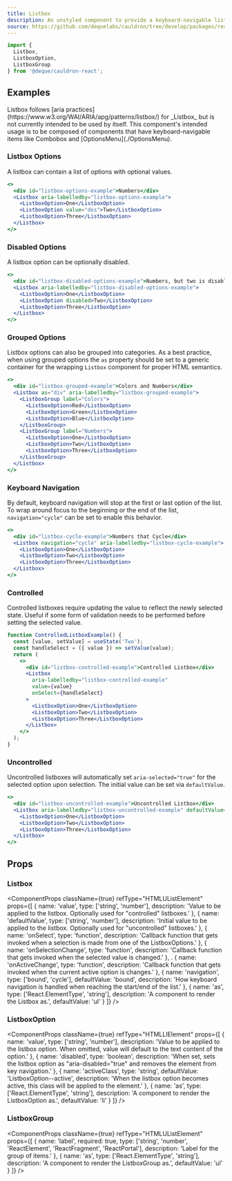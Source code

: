 ```yaml
---
title: Listbox
description: An unstyled component to provide a keyboard-navigable list of options.
source: https://github.com/dequelabs/cauldron/tree/develop/packages/react/src/components/Listbox/Listbox.tsx
---
```



```js
import { 
  Listbox, 
  ListboxOption, 
  ListboxGroup 
} from '@deque/cauldron-react';
```

## Examples

<Note>
  Listbox follows [aria practices](https://www.w3.org/WAI/ARIA/apg/patterns/listbox/) for _Listbox_ but is not currently intended to be used by itself. This component's intended usage is to be composed of components that have keyboard-navigable items like Combobox and [OptionsMenu](./OptionsMenu).
</Note>

### Listbox Options

A listbox can contain a list of options with optional values.

```jsx example
<>
  <div id="listbox-options-example">Numbers</div>
  <Listbox aria-labelledby="listbox-options-example">
    <ListboxOption>One</ListboxOption>
    <ListboxOption value="dos">Two</ListboxOption>
    <ListboxOption>Three</ListboxOption>
  </Listbox>
</>
```

### Disabled Options

A listbox option can be optionally disabled.

```jsx example
<>
  <div id="listbox-disabled-options-example">Numbers, but two is disabled</div>
  <Listbox aria-labelledby="listbox-disabled-options-example">
    <ListboxOption>One</ListboxOption>
    <ListboxOption disabled>Two</ListboxOption>
    <ListboxOption>Three</ListboxOption>
  </Listbox>
</>
```

### Grouped Options

Listbox options can also be grouped into categories. As a best practice, when using grouped options the `as` property should be set to a generic container for the wrapping `Listbox` component for proper HTML semantics.

```jsx example
<>
  <div id="listbox-grouped-example">Colors and Numbers</div>
  <Listbox as="div" aria-labelledby="listbox-grouped-example">
    <ListboxGroup label="Colors">
      <ListboxOption>Red</ListboxOption>
      <ListboxOption>Green</ListboxOption>
      <ListboxOption>Blue</ListboxOption>
    </ListboxGroup>
    <ListboxGroup label="Numbers">
      <ListboxOption>One</ListboxOption>
      <ListboxOption>Two</ListboxOption>
      <ListboxOption>Three</ListboxOption>
    </ListboxGroup>
  </Listbox>
</>
```

### Keyboard Navigation

By default, keyboard navigation will stop at the first or last option of the list. To wrap around focus to the beginning or the end of the list, `navigation="cycle"` can be set to enable this behavior.

```jsx example
<>
  <div id="listbox-cycle-example">Numbers that Cycle</div>
  <Listbox navigation="cycle" aria-labelledby="listbox-cycle-example">
    <ListboxOption>One</ListboxOption>
    <ListboxOption>Two</ListboxOption>
    <ListboxOption>Three</ListboxOption>
  </Listbox>
</>
```

### Controlled

Controlled listboxes require updating the value to reflect the newly selected state. Useful if some form of validation needs to be performed before setting the selected value.

```jsx example
function ControlledListboxExample() {
  const [value, setValue] = useState('Two');
  const handleSelect = ({ value }) => setValue(value);
  return (
    <>
      <div id="listbox-controlled-example">Controlled Listbox</div>
      <Listbox 
        aria-labelledby="listbox-controlled-example" 
        value={value}
        onSelect={handleSelect}
      >
        <ListboxOption>One</ListboxOption>
        <ListboxOption>Two</ListboxOption>
        <ListboxOption>Three</ListboxOption>
      </Listbox>
    </>
  );
}
```

### Uncontrolled

Uncontrolled listboxes will automatically set `aria-selected="true"` for the selected option upon selection. The initial value can be set via `defaultValue`.

```jsx example
<>
  <div id="listbox-uncontrolled-example">Uncontrolled Listbox</div>
  <Listbox aria-labelledby="listbox-uncontrolled-example" defaultValue="Two">
    <ListboxOption>One</ListboxOption>
    <ListboxOption>Two</ListboxOption>
    <ListboxOption>Three</ListboxOption>
  </Listbox>
</>
```

## Props

### Listbox

<ComponentProps className={true} refType="HTMLUListElement" props={[
  {
    name: 'value',
    type: ['string', 'number'],
    description: 'Value to be applied to the listbox. Optionally used for "controlled" listboxes.'
  },
  {
    name: 'defaultValue',
    type: ['string', 'number'],
    description: 'Initial value to be applied to the listbox. Optionally used for "uncontrolled" listboxes.'
  },
  {
    name: 'onSelect',
    type: 'function',
    description: 'Callback function that gets invoked when a selection is made from one of the ListboxOptions.'
  },
  {
    name: 'onSelectionChange',
    type: 'function',
    description: 'Callback function that gets invoked when the selected value is changed.'
  },
 . {
    name: 'onActiveChange',
    type: 'function',
    description: 'Callback function that gets invoked when the current active option is changes.'
  },
  {
    name: 'navigation',
    type: ['bound', 'cycle'],
    defaultValue: 'bound',
    description: 'How keyboard navigation is handled when reaching the start/end of the list.'
  },
  {
    name: 'as',
    type: ['React.ElementType', 'string'],
    description: 'A component to render the Listbox as.',
    defaultValue: 'ul'
  }
]} />

### ListboxOption

<ComponentProps className={true} refType="HTMLLIElement" props={[
  {
    name: 'value',
    type: ['string', 'number'],
    description: 'Value to be applied to the listbox option. When omitted, value will default to the text content of the option.'
  },
  {
    name: 'disabled',
    type: 'boolean',
    description: 'When set, sets the listbox option as "aria-disabled="true" and removes the element from key navigation.'
  },
  {
    name: 'activeClass',
    type: 'string',
    defaultValue: 'ListboxOption--active',
    description: 'When the listbox option becomes active, this class will be applied to the element.'
  },
  {
    name: 'as',
    type: ['React.ElementType', 'string'],
    description: 'A component to render the ListboxOption as.',
    defaultValue: 'li'
  }
]} />

### ListboxGroup

<ComponentProps className={true} refType="HTMLUListElement" props={[
  {
    name: 'label',
    required: true,
    type: ['string', 'number', 'ReactElement', 'ReactFragment', 'ReactPortal'],
    description: 'Label for the group of items.'
  },
  {
    name: 'as',
    type: ['React.ElementType', 'string'],
    description: 'A component to render the ListboxGroup as.',
    defaultValue: 'ul'
  }
]} />